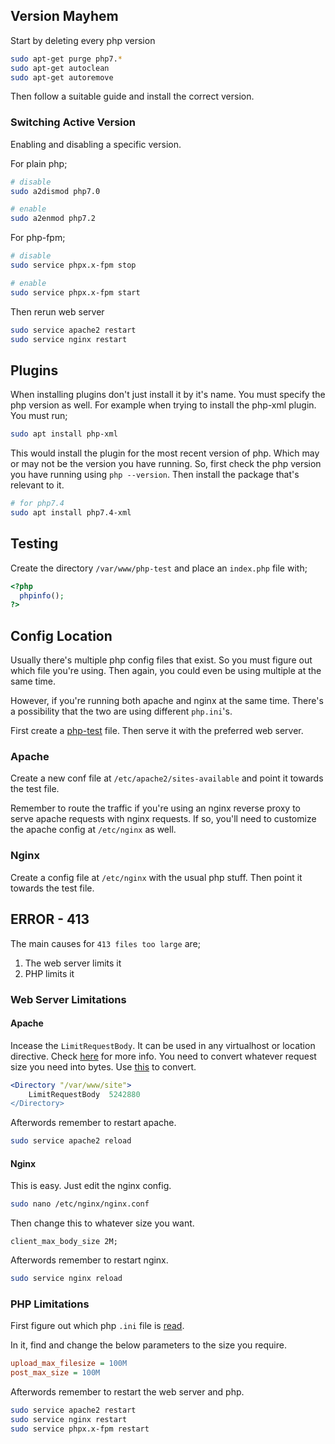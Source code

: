## Version Mayhem

Start by deleting every php version

``` bash
sudo apt-get purge php7.*
sudo apt-get autoclean
sudo apt-get autoremove
```

Then follow a suitable guide and install the correct version.

### Switching Active Version

Enabling and disabling a specific version.

For plain php;

``` bash
# disable
sudo a2dismod php7.0

# enable
sudo a2enmod php7.2
```

For php-fpm;

``` bash
# disable
sudo service phpx.x-fpm stop

# enable
sudo service phpx.x-fpm start
```

Then rerun web server

``` bash
sudo service apache2 restart
sudo service nginx restart
```

## Plugins

When installing plugins don't just install it by it's name. You must specify the php version as well. For example when trying to install the php-xml plugin. You must run;

``` bash
sudo apt install php-xml
```

This would install the plugin for the most recent version of php. Which may or may not be the version you have running. So, first check the php version you have running using `php --version`. Then install the package that's relevant to it.

``` bash
# for php7.4
sudo apt install php7.4-xml
```

## Testing

Create the directory `/var/www/php-test` and place an `index.php` file with;

``` php
<?php
  phpinfo();
?>
```

## Config Location

Usually there's multiple php config files that exist. So you must figure out which file you're using. Then again, you could even be using multiple at the same time. 

However, if you're running both apache and nginx at the same time. There's a possibility that the two are using different `php.ini`'s.

First create a [php-test](../php/#testing) file. Then serve it with the preferred web server.

### Apache

Create a new conf file at `/etc/apache2/sites-available` and point it towards the test file. 

Remember to route the traffic if you're using an nginx reverse proxy to serve apache requests with nginx requests. If so, you'll need to customize the apache config at `/etc/nginx` as well.

### Nginx

Create a config file at `/etc/nginx` with the usual php stuff. Then point it towards the test file.



## ERROR - 413

The main causes for `413 files too large` are;

1. The web server limits it
2. PHP limits it

### Web Server Limitations

#### Apache

Incease the `LimitRequestBody`.
It can be used in any virtualhost or location directive. Check [here](https://httpd.apache.org/docs/2.2/mod/core.html#limitrequestbody) for more info. You need to convert whatever request size you need into bytes. Use [this](https://convertlive.com/u/convert/megabytes/to/bytes#10) to convert.

``` apache
<Directory "/var/www/site">
	LimitRequestBody  5242880
</Directory>
```

Afterwords remember to restart apache.

``` bash
sudo service apache2 reload
```

#### Nginx

This is easy. Just edit the nginx config.

``` bash
sudo nano /etc/nginx/nginx.conf
```

Then change this to whatever size you want.

``` nginx
client_max_body_size 2M;
```

Afterwords remember to restart nginx.

``` bash
sudo service nginx reload
```

### PHP Limitations

First figure out which php `.ini` file is [read](../php#config-location).

In it, find and change the below parameters to the size you require.

``` ini
upload_max_filesize = 100M
post_max_size = 100M
```

Afterwords remember to restart the web server and php.

``` bash
sudo service apache2 restart
sudo service nginx restart
sudo service phpx.x-fpm restart
```

